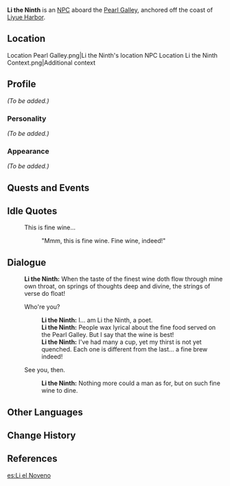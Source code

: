 {{Meta
<!-- REMOVE THIS TEMPLATE AFTER ADDING MISSING INFO -->
|missing_NPC_profile  = yes
}}
{{Character Infobox
|type             = NPC
|image            = NPC Li the Ninth.png
|region           = Liyue
|title            = Poet
|voiceEN          = [[imdb:nm2733111|Mark Jacobson]]<ref>[https://lacasting.com/MarkJacobson1 VA Mark Jacobson's Casting Networks LA Profile]</ref>
}}
'''Li the Ninth''' {{Lang|zh=李九郎|zh_rm=Lǐ Jiǔláng}} is an [[NPC]] aboard the [[Pearl Galley]], anchored off the coast of [[Liyue Harbor]].

==Location==
<gallery>
Location Pearl Galley.png|Li the Ninth's location
NPC Location Li the Ninth Context.png|Additional context
</gallery>

==Profile==
<!-- detailed story/lore information goes here -->
''(To be added.)''

===Personality===
''(To be added.)''

===Appearance===
''(To be added.)''

==Quests and Events==
{{Quests and Events}}

==Idle Quotes==
{{Dialogue start}}
: {{DIcon|Idle}} This is fine wine...
:: {{A|VO Li the Ninth 01.ogg}} "Mmm, this is fine wine. Fine wine, indeed!"
{{Dialogue end}}

==Dialogue==
{{Dialogue start}}
:'''Li the Ninth:''' When the taste of the finest wine doth flow through mine own throat, on springs of thoughts deep and divine, the strings of verse do float!
:{{DIcon}} Who're you?
::'''Li the Ninth:''' I... am Li the Ninth, a poet.
::'''Li the Ninth:''' People wax lyrical about the fine food served on the Pearl Galley. But I say that the wine is best!
::'''Li the Ninth:''' I've had many a cup, yet my thirst is not yet quenched. Each one is different from the last... a fine brew indeed!
:{{DIcon}} See you, then.
::'''Li the Ninth:''' Nothing more could a man as for, but on such fine wine to dine.
{{Dialogue end}}

==Other Languages==
{{Other Languages
|default_hidden = 1
|en      = Li the Ninth
|zhs     = 李九郎
|zhs_rm  = Lǐ Jiǔláng
|zht     = 李九郎
|zht_rm  = Lǐ Jiǔláng
|ja      = 李九郎
|ja_rm   = Ri Kurou{{Assumed}}
|ko      = {{tt|이|李}}{{tt|구|九}}룡
|ko_rm   = I Guryong
|es      = Li el Noveno
|fr      = Li Jiu
|ru      = Ли Цзюлан
|th      = Li ที่เก้า
|th_rm   = Li thi kao
|vi      = Li Cửu Lang
|de      = Li IX.
|id      = Li the Ninth
|pt      = Li o Nono
|tr      = Dokuzuncu Li
|it      = Li il Nono
}}

==Change History==
{{Change History|1.0}}

==References==
{{Reflist}}

[[es:Li el Noveno]]